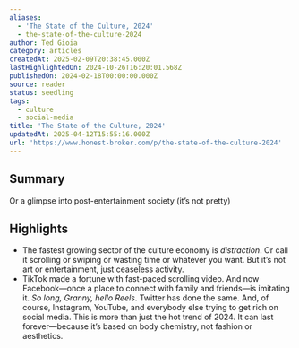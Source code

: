 ```yaml
---
aliases:
  - 'The State of the Culture, 2024'
  - the-state-of-the-culture-2024
author: Ted Gioia
category: articles
createdAt: 2025-02-09T20:38:45.000Z
lastHighlightedOn: 2024-10-26T16:20:01.568Z
publishedOn: 2024-02-18T00:00:00.000Z
source: reader
status: seedling
tags:
  - culture
  - social-media
title: 'The State of the Culture, 2024'
updatedAt: 2025-04-12T15:55:16.000Z
url: 'https://www.honest-broker.com/p/the-state-of-the-culture-2024'
---
```

## Summary

Or a glimpse into post-entertainment society (it’s not pretty)

## Highlights

- The fastest growing sector of the culture economy is _distraction_. Or call it scrolling or swiping or wasting time or whatever you want. But it’s not art or entertainment, just ceaseless activity.
- TikTok made a fortune with fast-paced scrolling video. And now Facebook—once a place to connect with family and friends—is imitating it. _So long, Granny, hello Reels_. Twitter has done the same. And, of course, Instagram, YouTube, and everybody else trying to get rich on social media.
  This is more than just the hot trend of 2024. It can last forever—because it’s based on body chemistry, not fashion or aesthetics.
